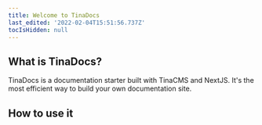 ```yaml
---
title: Welcome to TinaDocs
last_edited: '2022-02-04T15:51:56.737Z'
tocIsHidden: null
---
```


## What is TinaDocs?

TinaDocs is a documentation starter built with TinaCMS and NextJS. It's the most efficient way to
build your own documentation site.

## How to use it
